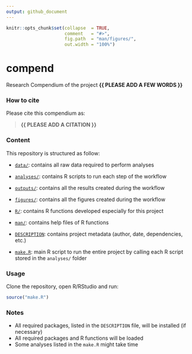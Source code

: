 ```yaml
---
output: github_document
---
```


<!-- README.md is generated from README.Rmd. Please edit that file -->


```r
knitr::opts_chunk$set(collapse  = TRUE,
                      comment   = "#>",
                      fig.path  = "man/figures/",
                      out.width = "100%")
```



# compend


<!-- badges: start -->
<!-- badges: end -->


Research Compendium of the project **{{ PLEASE ADD A FEW WORDS }}**



### How to cite

Please cite this compendium as: 

> **{{ PLEASE ADD A CITATION }}**



### Content

This repository is structured as follow:

- [`data/`](https://github.com/ahasverus/compend/tree/master/data):
contains all raw data required to perform analyses

- [`analyses/`](https://github.com/ahasverus/compend/tree/master/analyses/):
contains R scripts to run each step of the workflow

- [`outputs/`](https://github.com/ahasverus/compend/tree/master/outputs):
contains all the results created during the workflow

- [`figures/`](https://github.com/ahasverus/compend/tree/master/figures):
contains all the figures created during the workflow

- [`R/`](https://github.com/ahasverus/compend/tree/master/R):
contains R functions developed especially for this project

- [`man/`](https://github.com/ahasverus/compend/tree/master/man):
contains help files of R functions

- [`DESCRIPTION`](https://github.com/ahasverus/compend/tree/master/DESCRIPTION):
contains project metadata (author, date, dependencies, etc.)

- [`make.R`](https://github.com/ahasverus/compend/tree/master/make.R):
main R script to run the entire project by calling each R script stored in the `analyses/` folder



### Usage

Clone the repository, open R/RStudio and run:

```r
source("make.R")
```



### Notes

- All required packages, listed in the `DESCRIPTION` file, will be installed (if necessary)
- All required packages and R functions will be loaded
- Some analyses listed in the `make.R` might take time
